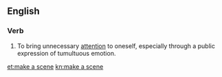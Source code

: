 ==English==

===Verb===
{{en-verb|makes a scene|making a scene|made a scene}}

# To bring unnecessary [[attention]] to oneself, especially through a public expression of tumultuous emotion.

[[et:make a scene]]
[[kn:make a scene]]